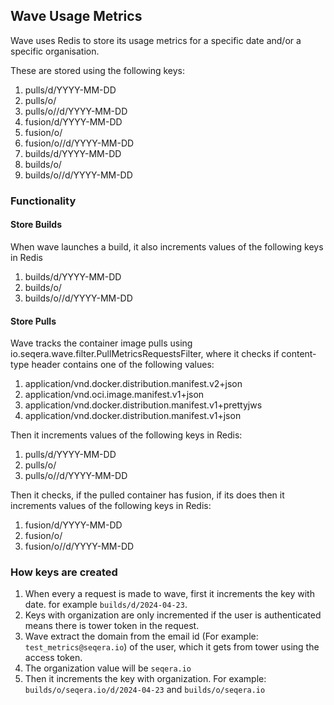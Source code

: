 ## Wave Usage Metrics

Wave uses Redis to store its usage metrics for a specific date and/or a specific organisation.

These are stored using the following keys:

1. pulls/d/YYYY-MM-DD
2. pulls/o/<org>
3. pulls/o/<org>/d/YYYY-MM-DD
4. fusion/d/YYYY-MM-DD
5. fusion/o/<org>
6. fusion/o/<org>/d/YYYY-MM-DD
7. builds/d/YYYY-MM-DD
8. builds/o/<org>
9. builds/o/<org>/d/YYYY-MM-DD

### Functionality

#### Store Builds

When wave launches a build, it also increments values of the following keys in Redis

1. builds/d/YYYY-MM-DD
2. builds/o/<org>
3. builds/o/<org>/d/YYYY-MM-DD

#### Store Pulls

Wave tracks the container image pulls using io.seqera.wave.filter.PullMetricsRequestsFilter, where it checks if content-type header contains one of the following values:

1. application/vnd.docker.distribution.manifest.v2+json
2. application/vnd.oci.image.manifest.v1+json
3. application/vnd.docker.distribution.manifest.v1+prettyjws
4. application/vnd.docker.distribution.manifest.v1+json

Then it increments values of the following keys in Redis:

1. pulls/d/YYYY-MM-DD
2. pulls/o/<org>
3. pulls/o/<org>/d/YYYY-MM-DD

Then it checks, if the pulled container has fusion, if its does then it increments values of the following keys in Redis:

1. fusion/d/YYYY-MM-DD
2. fusion/o/<org>
3. fusion/o/<org>/d/YYYY-MM-DD

### How keys are created

1. When every a request is made to wave, first it increments the key with date. for example `builds/d/2024-04-23`.
2. Keys with organization are only incremented if the user is authenticated means there is tower token in the request.
3. Wave extract the domain from the email id (For example: `test_metrics@seqera.io`) of the user, which it gets from tower using the access token.
4. The organization value will be `seqera.io`
5. Then it increments the key with organization. For example: `builds/o/seqera.io/d/2024-04-23` and `builds/o/seqera.io`


